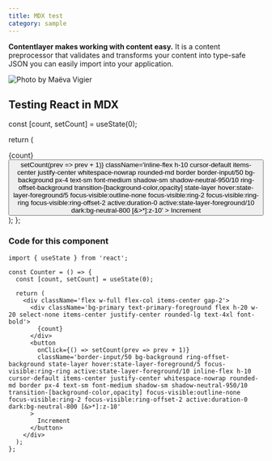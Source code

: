 ```yaml
---
title: MDX test
category: sample
---
```



**Contentlayer makes working with content easy.** It is a content preprocessor that validates and transforms your content into type-safe JSON you can easily import into your application.

![Photo by Maëva Vigier](https://images.unsplash.com/photo-1699362232821-b2eccfc516e5?q=80&w=2670&auto=format&fit=crop&ixlib=rb-4.0.3&ixid=M3wxMjA3fDB8MHxwaG90by1wYWdlfHx8fGVufDB8fHx8fA%3D%3D)

## Testing React in MDX

  const [count, setCount] = useState(0);

return (

<div className='flex w-full flex-col items-center gap-2'>
  <div className='flex h-20 w-20 select-none items-center justify-center rounded-lg bg-primary text-4xl font-bold text-primary-foreground'>
    {count}
  </div>
  <button
    onClick={() => setCount(prev => prev + 1)}
    className='inline-flex h-10 cursor-default items-center justify-center whitespace-nowrap rounded-md border border-input/50 bg-background px-4 text-sm font-medium shadow-sm shadow-neutral-950/10 ring-offset-background transition-[background-color,opacity] state-layer hover:state-layer-foreground/5 focus-visible:outline-none focus-visible:ring-2 focus-visible:ring-ring focus-visible:ring-offset-2 active:duration-0 active:state-layer-foreground/10 dark:bg-neutral-800 [&>*]:z-10'
  >
    Increment
  </button>
</div>
); };

<Counter />

### Code for this component

```tsx
import { useState } from 'react';

const Counter = () => {
  const [count, setCount] = useState(0);

  return (
    <div className='flex w-full flex-col items-center gap-2'>
      <div className='bg-primary text-primary-foreground flex h-20 w-20 select-none items-center justify-center rounded-lg text-4xl font-bold'>
        {count}
      </div>
      <button
        onClick={() => setCount(prev => prev + 1)}
        className='border-input/50 bg-background ring-offset-background state-layer hover:state-layer-foreground/5 focus-visible:ring-ring active:state-layer-foreground/10 inline-flex h-10 cursor-default items-center justify-center whitespace-nowrap rounded-md border px-4 text-sm font-medium shadow-sm shadow-neutral-950/10 transition-[background-color,opacity] focus-visible:outline-none focus-visible:ring-2 focus-visible:ring-offset-2 active:duration-0 dark:bg-neutral-800 [&>*]:z-10'
      >
        Increment
      </button>
    </div>
  );
};
```
